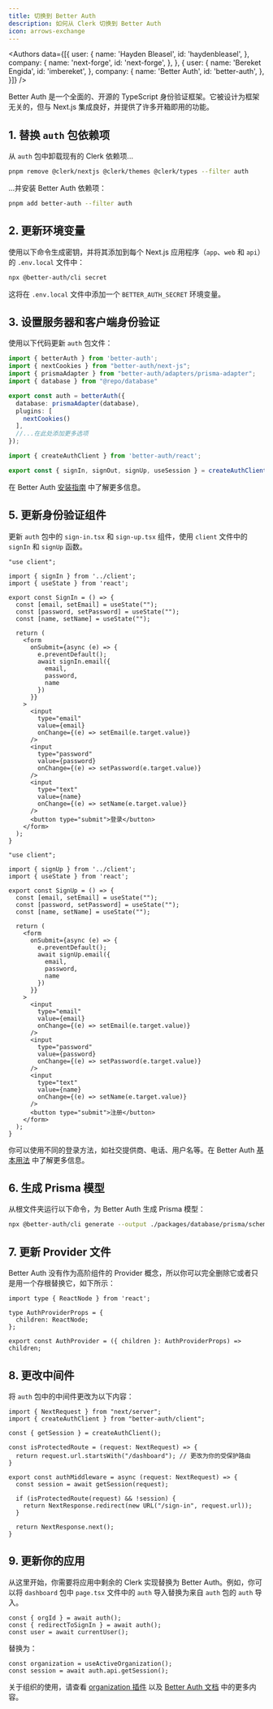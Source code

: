 ```yaml
---
title: 切换到 Better Auth
description: 如何从 Clerk 切换到 Better Auth
icon: arrows-exchange
---
```



<Authors data={[{
  user: {
    name: 'Hayden Bleasel',
    id: 'haydenbleasel',
  },
  company: {
    name: 'next-forge',
    id: 'next-forge',
  },
}, {
  user: {
    name: 'Bereket Engida',
    id: 'imbereket',
  },
  company: {
    name: 'Better Auth',
    id: 'better-auth',
  },
}]} />

Better Auth 是一个全面的、开源的 TypeScript 身份验证框架。它被设计为框架无关的，但与 Next.js 集成良好，并提供了许多开箱即用的功能。

## 1. 替换 `auth` 包依赖项

从 `auth` 包中卸载现有的 Clerk 依赖项...

```sh Terminal
pnpm remove @clerk/nextjs @clerk/themes @clerk/types --filter auth
```

...并安装 Better Auth 依赖项：

```sh Terminal
pnpm add better-auth --filter auth
```

## 2. 更新环境变量

使用以下命令生成密钥，并将其添加到每个 Next.js 应用程序（`app`、`web` 和 `api`）的 `.env.local` 文件中：

```sh Terminal
npx @better-auth/cli secret
```

这将在 `.env.local` 文件中添加一个 `BETTER_AUTH_SECRET` 环境变量。

## 3. 设置服务器和客户端身份验证

使用以下代码更新 `auth` 包文件：

<CodeGroup>

  ```ts packages/auth/server.ts
  import { betterAuth } from 'better-auth';
  import { nextCookies } from "better-auth/next-js";
  import { prismaAdapter } from "better-auth/adapters/prisma-adapter";
  import { database } from "@repo/database"

  export const auth = betterAuth({
    database: prismaAdapter(database),
    plugins: [
      nextCookies()
    ],
    //...在此处添加更多选项
  });
  ```

  ```ts packages/auth/client.ts
  import { createAuthClient } from 'better-auth/react';

  export const { signIn, signOut, signUp, useSession } = createAuthClient();
  ```

</CodeGroup>

在 Better Auth [安装指南](https://www.better-auth.com/docs/installation) 中了解更多信息。

## 5. 更新身份验证组件

更新 `auth` 包中的 `sign-in.tsx` 和 `sign-up.tsx` 组件，使用 `client` 文件中的 `signIn` 和 `signUp` 函数。

<CodeGroup>

  ```tsx packages/auth/components/sign-in.tsx
  "use client";

  import { signIn } from '../client';
  import { useState } from 'react';

  export const SignIn = () => {
    const [email, setEmail] = useState("");
    const [password, setPassword] = useState("");
    const [name, setName] = useState("");

    return (
      <form
        onSubmit={async (e) => {
          e.preventDefault();
          await signIn.email({
            email,
            password,
            name
          })
        }}
      >
        <input
          type="email"
          value={email}
          onChange={(e) => setEmail(e.target.value)}
        />
        <input
          type="password"
          value={password}
          onChange={(e) => setPassword(e.target.value)}
        />
        <input
          type="text"
          value={name}
          onChange={(e) => setName(e.target.value)}
        />
        <button type="submit">登录</button>
      </form>
    );
  }
  ```

  ```tsx packages/auth/components/sign-up.tsx
  "use client";

  import { signUp } from '../client';
  import { useState } from 'react';

  export const SignUp = () => {
    const [email, setEmail] = useState("");
    const [password, setPassword] = useState("");
    const [name, setName] = useState("");

    return (
      <form
        onSubmit={async (e) => {
          e.preventDefault();
          await signUp.email({
            email,
            password,
            name
          })
        }}
      >
        <input
          type="email"
          value={email}
          onChange={(e) => setEmail(e.target.value)}
        />
        <input
          type="password"
          value={password}
          onChange={(e) => setPassword(e.target.value)}
        />
        <input
          type="text"
          value={name}
          onChange={(e) => setName(e.target.value)}
        />
        <button type="submit">注册</button>
      </form>
    );
  }
  ```

</CodeGroup>

你可以使用不同的登录方法，如社交提供商、电话、用户名等。在 Better Auth [基本用法](https://better-auth.com/docs/basic-usage) 中了解更多信息。

## 6. 生成 Prisma 模型

从根文件夹运行以下命令，为 Better Auth 生成 Prisma 模型：

```sh Terminal
npx @better-auth/cli generate --output ./packages/database/prisma/schema.prisma
```

## 7. 更新 Provider 文件

Better Auth 没有作为高阶组件的 Provider 概念，所以你可以完全删除它或者只是用一个存根替换它，如下所示：

```tsx packages/auth/provider.tsx
import type { ReactNode } from 'react';

type AuthProviderProps = {
  children: ReactNode;
};

export const AuthProvider = ({ children }: AuthProviderProps) => children;
```

## 8. 更改中间件

将 `auth` 包中的中间件更改为以下内容：

```tsx packages/auth/middleware.ts
import { NextRequest } from "next/server";
import { createAuthClient } from "better-auth/client";

const { getSession } = createAuthClient();

const isProtectedRoute = (request: NextRequest) => {
  return request.url.startsWith("/dashboard"); // 更改为你的受保护路由
}

export const authMiddleware = async (request: NextRequest) => {
  const session = await getSession(request);
  
  if (isProtectedRoute(request) && !session) {
    return NextResponse.redirect(new URL("/sign-in", request.url));
  }
  
  return NextResponse.next();
}
```

## 9. 更新你的应用

从这里开始，你需要将应用中剩余的 Clerk 实现替换为 Better Auth。例如，你可以将 `dashboard` 包中 `page.tsx` 文件中的 `auth` 导入替换为来自 `auth` 包的 `auth` 导入。

```tsx page.tsx
const { orgId } = await auth();
const { redirectToSignIn } = await auth();
const user = await currentUser();
```

替换为：
    
```tsx page.tsx
const organization = useActiveOrganization();
const session = await auth.api.getSession();
```

关于组织的使用，请查看 [organization 插件](https://better-auth.com/docs/plugins/organization) 以及 [Better Auth 文档](https://better-auth.com/docs) 中的更多内容。
